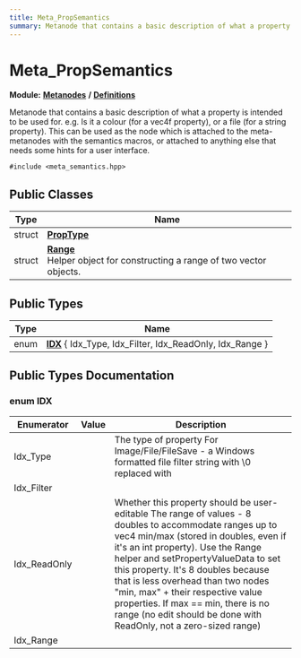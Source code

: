 ```yaml
---
title: Meta_PropSemantics
summary: Metanode that contains a basic description of what a property is intended to be used for. e.g. Is it a colour (for a vec4f property), or a file (for a string property). This can be used as the node which is attached to the meta-metanodes with the semantics macros, or attached to anything else that needs some hints for a user interface. 
---
```


# Meta_PropSemantics

**Module:** **[Metanodes](../../modules/metanodes/index.mdx)** **/** **[Definitions](../../modules/metanodes/definitions.mdx)**

Metanode that contains a basic description of what a property is intended to be used for. e.g. Is it a colour (for a vec4f property), or a file (for a string property). This can be used as the node which is attached to the meta-metanodes with the semantics macros, or attached to anything else that needs some hints for a user interface. 

`#include <meta_semantics.hpp>`

## Public Classes

| Type           | Name           |
| -------------- | -------------- |
| struct | **[PropType](../metanodes/meta-prop-semantics-prop-type.mdx)**  |
| struct | **[Range](../metanodes/meta-prop-semantics-range.mdx)** <br />Helper object for constructing a range of two vector objects.  |

## Public Types

| Type           | Name           |
| -------------- | -------------- |
| enum| **[IDX](#enum-idx)** \{ Idx_Type, Idx_Filter, Idx_ReadOnly, Idx_Range \} |

## Public Types Documentation

### enum IDX

| Enumerator | Value | Description |
| ---------- | ----- | ----------- |
| Idx_Type | | The type of property For Image/File/FileSave - a Windows formatted file filter string with \0 replaced with | For link properties - the names of metanodes that this property is allowed to link to (e.g. Visual::Model can only link to "Model" nodes)   |
| Idx_Filter | |   |
| Idx_ReadOnly | | Whether this property should be user-editable The range of values - 8 doubles to accommodate ranges up to vec4 min/max (stored in doubles, even if it's an int property). Use the Range helper and setPropertyValueData to set this property. It's 8 doubles because that is less overhead than two nodes "min, max" + their respective value properties. If max == min, there is no range (no edit should be done with ReadOnly, not a zero-sized range)   |
| Idx_Range | |   |
